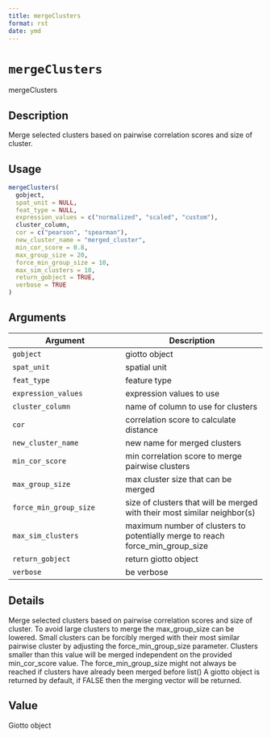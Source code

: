 ```yaml
--- 
title: mergeClusters 
format: rst 
date: ymd 
--- 
```

# `mergeClusters`

mergeClusters


## Description

Merge selected clusters based on pairwise correlation scores and size of cluster.


## Usage

```r
mergeClusters(
  gobject,
  spat_unit = NULL,
  feat_type = NULL,
  expression_values = c("normalized", "scaled", "custom"),
  cluster_column,
  cor = c("pearson", "spearman"),
  new_cluster_name = "merged_cluster",
  min_cor_score = 0.8,
  max_group_size = 20,
  force_min_group_size = 10,
  max_sim_clusters = 10,
  return_gobject = TRUE,
  verbose = TRUE
)
```


## Arguments

Argument      |Description
------------- |----------------
`gobject`     |     giotto object
`spat_unit`     |     spatial unit
`feat_type`     |     feature type
`expression_values`     |     expression values to use
`cluster_column`     |     name of column to use for clusters
`cor`     |     correlation score to calculate distance
`new_cluster_name`     |     new name for merged clusters
`min_cor_score`     |     min correlation score to merge pairwise clusters
`max_group_size`     |     max cluster size that can be merged
`force_min_group_size`     |     size of clusters that will be merged with their most similar neighbor(s)
`max_sim_clusters`     |     maximum number of clusters to potentially merge to reach force_min_group_size
`return_gobject`     |     return giotto object
`verbose`     |     be verbose


## Details

Merge selected clusters based on pairwise correlation scores and size of cluster.
 To avoid large clusters to merge the max_group_size can be lowered. Small clusters can
 be forcibly merged with their most similar pairwise cluster by adjusting the
 force_min_group_size parameter. Clusters smaller than this value will be merged
 independent on the provided min_cor_score value. The force_min_group_size might not always
 be reached if clusters have already been merged before list() 
 A giotto object is returned by default, if FALSE then the merging vector will be returned.


## Value

Giotto object



